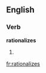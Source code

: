 
==English==

===Verb===
'''rationalizes'''

# {{third-person singular of|[[rationalize]]}}

[[fr:rationalizes]]